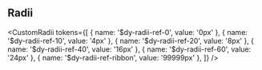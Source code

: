 
<Meta title="Design Tokens/Radii" />

<h2>Radii</h2>

<CustomRadii
  tokens={[
    { name: '$dy-radii-ref-0', value: '0px' },
    { name: '$dy-radii-ref-10', value: '4px' },
    { name: '$dy-radii-ref-20', value: '8px' },
    { name: '$dy-radii-ref-40', value: '16px' },
    { name: '$dy-radii-ref-60', value: '24px' },
    { name: '$dy-radii-ref-ribbon', value: '99999px' },
  ]}
/>
